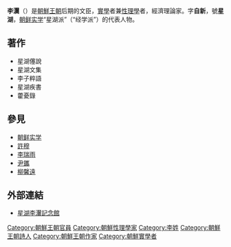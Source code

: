 {{Infobox Korean name
|img=File:Yi Ik Tomb 004.jpg
|caption=李瀷墓
|hangul=이익
|hanja=李瀷
|rr=I Ik
|mr=I Ik
|hangulho=성호
|hanjaho=星湖
|rrho=Seongho
|mrho=Sŏngho
|hangulja=자신
|hanjaja=子新
|rrja=Jasin
|mrja=Chasin
}}
'''李瀷'''（{{bd|1681年|10月18日|1763年|12月17日|}}）是[[朝鮮王朝|朝鮮王朝]]后期的文臣，[[實學|實學]]者兼[[性理學|性理學]]者，經濟理論家。字'''自新'''，號'''星湖'''，[[朝鲜实学|朝鲜实学]]“星湖派”（“经学派”）的代表人物。

== 著作 ==
* 星湖僿說
* 星湖文集
* 李子粹語
* 星湖疾書
* 藿憂錄

== 參見 ==
* [[朝鲜实学|朝鲜实学]]
* [[許穆|許穆]]
* [[李瑞雨|李瑞雨]]
* [[尹鑴|尹鑴]]
* [[柳馨遠|柳馨遠]]

== 外部連結 ==
* [http://seongho.iansan.net/ 星湖李瀷記念館] {{Wayback|url=http://seongho.iansan.net/ |date=20090819014130 }} {{ko}}

{{Authority control}}
{{korea-bio-stub}}

[[Category:朝鮮王朝官員|Category:朝鮮王朝官員]]
[[Category:朝鮮性理學家|Category:朝鮮性理學家]]
[[Category:李姓|Category:李姓]]
[[Category:朝鮮王朝詩人|Category:朝鮮王朝詩人]]
[[Category:朝鮮王朝作家|Category:朝鮮王朝作家]]
[[Category:朝鮮實學者|Category:朝鮮實學者]]